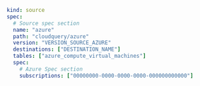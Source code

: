 ```yaml copy
kind: source
spec:
  # Source spec section
  name: "azure"
  path: "cloudquery/azure"
  version: "VERSION_SOURCE_AZURE"
  destinations: ["DESTINATION_NAME"]
  tables: ["azure_compute_virtual_machines"]
  spec:
    # Azure Spec section
    subscriptions: ["00000000-0000-0000-0000-000000000000"]
```